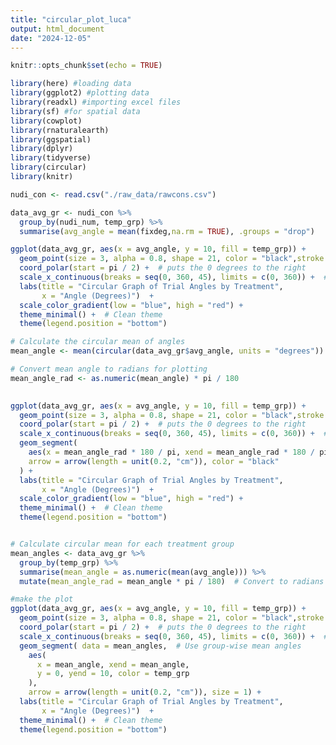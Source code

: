 ```yaml
---
title: "circular_plot_luca"
output: html_document
date: "2024-12-05"
---
```


```r
knitr::opts_chunk$set(echo = TRUE)
```

```r
library(here) #loading data
library(ggplot2) #plotting data
library(readxl) #importing excel files
library(sf) #for spatial data
library(cowplot)
library(rnaturalearth)
library(ggspatial)
library(dplyr)
library(tidyverse)
library(circular)
library(knitr)

```

```r
nudi_con <- read.csv("./raw_data/rawcons.csv")
```

```r
data_avg_gr <- nudi_con %>%
  group_by(nudi_num, temp_grp) %>% 
  summarise(avg_angle = mean(fixdeg,na.rm = TRUE), .groups = "drop")

```


```r
ggplot(data_avg_gr, aes(x = avg_angle, y = 10, fill = temp_grp)) +
  geom_point(size = 3, alpha = 0.8, shape = 21, color = "black",stroke = 0.5) +  # Points sized and slightly transparent
  coord_polar(start = pi / 2) +  # puts the 0 degrees to the right
  scale_x_continuous(breaks = seq(0, 360, 45), limits = c(0, 360)) +  # Custom axis
  labs(title = "Circular Graph of Trial Angles by Treatment",
       x = "Angle (Degrees)")  +
  scale_color_gradient(low = "blue", high = "red") +
  theme_minimal() +  # Clean theme
  theme(legend.position = "bottom") 
```
```r
 
# Calculate the circular mean of angles
mean_angle <- mean(circular(data_avg_gr$avg_angle, units = "degrees"))

# Convert mean angle to radians for plotting
mean_angle_rad <- as.numeric(mean_angle) * pi / 180

 
ggplot(data_avg_gr, aes(x = avg_angle, y = 10, fill = temp_grp)) +
  geom_point(size = 3, alpha = 0.8, shape = 21, color = "black",stroke = 0.5) +  # Points sized and slightly transparent
  coord_polar(start = pi / 2) +  # puts the 0 degrees to the right
  scale_x_continuous(breaks = seq(0, 360, 45), limits = c(0, 360)) +  # Custom axis
  geom_segment(
    aes(x = mean_angle_rad * 180 / pi, xend = mean_angle_rad * 180 / pi, y = 0, yend = 10),  # Arrow from center to radius
    arrow = arrow(length = unit(0.2, "cm")), color = "black"
  ) +
  labs(title = "Circular Graph of Trial Angles by Treatment",
       x = "Angle (Degrees)")  +
  scale_color_gradient(low = "blue", high = "red") +
  theme_minimal() +  # Clean theme
  theme(legend.position = "bottom") 



```
```r
# Calculate circular mean for each treatment group
mean_angles <- data_avg_gr %>%
  group_by(temp_grp) %>%
  summarise(mean_angle = as.numeric(mean(avg_angle))) %>%
  mutate(mean_angle_rad = mean_angle * pi / 180)  # Convert to radians

#make the plot
ggplot(data_avg_gr, aes(x = avg_angle, y = 10, fill = temp_grp)) +
  geom_point(size = 3, alpha = 0.8, shape = 21, color = "black",stroke = 0.5) +  # Points sized and slightly transparent
  coord_polar(start = pi / 2) +  # puts the 0 degrees to the right
  scale_x_continuous(breaks = seq(0, 360, 45), limits = c(0, 360)) +  # Custom axis
  geom_segment( data = mean_angles,  # Use group-wise mean angles
    aes(
      x = mean_angle, xend = mean_angle,
      y = 0, yend = 10, color = temp_grp
    ),
    arrow = arrow(length = unit(0.2, "cm")), size = 1) +
  labs(title = "Circular Graph of Trial Angles by Treatment",
       x = "Angle (Degrees)")  +
  theme_minimal() +  # Clean theme
  theme(legend.position = "bottom") 



   
```

